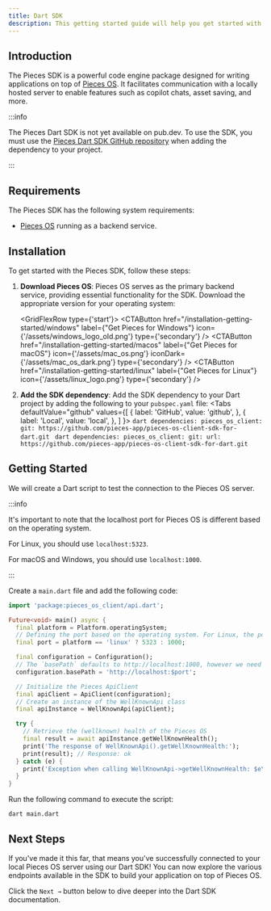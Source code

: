 ```yaml
---
title: Dart SDK
description: This getting started guide will help you get started with the Pieces for Developers Dart SDK.
---
```



## Introduction
The Pieces SDK is a powerful code engine package designed for writing applications on top of [Pieces OS](/installation-getting-started/what-am-i-installing). It facilitates communication with a locally hosted server to enable features such as copilot chats, asset saving, and more.

:::info

The Pieces Dart SDK is not yet available on pub.dev. To use the SDK, you must use the [Pieces Dart SDK GitHub repository](https://github.com/pieces-app/pieces-os-client-sdk-for-dart) when adding the dependency to your project.

:::

## Requirements
The Pieces SDK has the following system requirements:

- [Pieces OS](/installation-getting-started/what-am-i-installing) running as a backend service.

## Installation
To get started with the Pieces SDK, follow these steps:

1. **Download Pieces OS**: Pieces OS serves as the primary backend service, providing essential functionality for the SDK. Download the appropriate version for your operating system:

    <GridFlexRow type={'start'}>
      <CTAButton
      href="/installation-getting-started/windows"
      label={"Get Pieces for Windows"}
      icon={'/assets/windows_logo_old.png'}
      type={'secondary'}
      />
      <CTAButton
      href="/installation-getting-started/macos"
      label={"Get Pieces for macOS"}
      icon={'/assets/mac_os.png'}
      iconDark={'/assets/mac_os_dark.png'}
      type={'secondary'}
      />
      <CTAButton
      href="/installation-getting-started/linux"
      label={"Get Pieces for Linux"}
      icon={'/assets/linux_logo.png'}
      type={'secondary'}
      />
    </GridFlexRow>

2. **Add the SDK dependency**: Add the SDK dependency to your Dart project by adding the following to your `pubspec.yaml` file:
    <Tabs
      defaultValue="github"
      values={[
        { label: 'GitHub', value: 'github', },
        { label: 'Local', value: 'local', },
      ]
    }>
      <TabItem value="github">
        ```dart
        dependencies:
          pieces_os_client:
            git: https://github.com/pieces-app/pieces-os-client-sdk-for-dart.git
        ```
      </TabItem>
      <TabItem value="local">
        ```dart
        dependencies:
          pieces_os_client:
            git:
              url: https://github.com/pieces-app/pieces-os-client-sdk-for-dart.git
        ```
      </TabItem>
    </Tabs>

## Getting Started

We will create a Dart script to test the connection to the Pieces OS server.

:::info

It's important to note that the localhost port for Pieces OS is different based on the operating system.

For Linux, you should use `localhost:5323`.

For macOS and Windows, you should use `localhost:1000`.

:::

Create a `main.dart` file and add the following code:

```dart title="main.dart"
import 'package:pieces_os_client/api.dart';

Future<void> main() async {
  final platform = Platform.operatingSystem;
  // Defining the port based on the operating system. For Linux, the port is 5323, and for macOS/Windows, the port is 1000.
  final port = platform == 'linux' ? 5323 : 1000;

  final configuration = Configuration();
  // The `basePath` defaults to http://localhost:1000, however we need to change it to the correct port based on the operating system.
  configuration.basePath = 'http://localhost:$port';

  // Initialize the Pieces ApiClient
  final apiClient = ApiClient(configuration);
  // Create an instance of the WellKnownApi class
  final apiInstance = WellKnownApi(apiClient);

  try {
    // Retrieve the (wellknown) health of the Pieces OS
    final result = await apiInstance.getWellKnownHealth();
    print('The response of WellKnownApi().getWellKnownHealth:');
    print(result); // Response: ok
  } catch (e) {
    print('Exception when calling WellKnownApi->getWellKnownHealth: $e\n');
  }
}
```

Run the following command to execute the script:

```shell
dart main.dart
```

## Next Steps

If you've made it this far, that means you've successfully connected to your local Pieces OS server using our Dart SDK! You can now explore the various endpoints available in the SDK to build your application on top of Pieces OS.

Click the `Next →` button below to dive deeper into the Dart SDK documentation.
